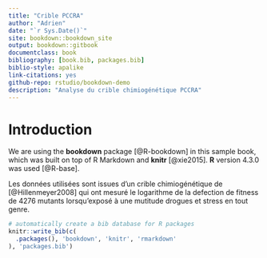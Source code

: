 ```yaml
--- 
title: "Crible PCCRA"
author: "Adrien"
date: "`r Sys.Date()`"
site: bookdown::bookdown_site
output: bookdown::gitbook
documentclass: book
bibliography: [book.bib, packages.bib]
biblio-style: apalike
link-citations: yes
github-repo: rstudio/bookdown-demo
description: "Analyse du crible chimiogénétique PCCRA"
---
```


# Introduction {#index}

We are using the **bookdown** package [@R-bookdown] in this sample book, which was built on top of R Markdown and **knitr** [@xie2015]. **R** version 4.3.0 was used [@R-base].

Les données utilisées sont issues d'un crible chimiogénétique de [@Hillenmeyer2008] qui ont mesuré le logarithme de la defection de fitness de 4276 mutants lorsqu'exposé à une mutitude drogues et stress en tout genre.

```r
# automatically create a bib database for R packages
knitr::write_bib(c(
  .packages(), 'bookdown', 'knitr', 'rmarkdown'
), 'packages.bib')
```
